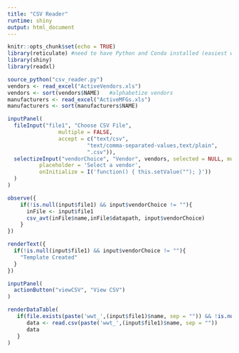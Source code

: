 ```yaml
---
title: "CSV Reader"
runtime: shiny
output: html_document
---
```


```r
knitr::opts_chunk$set(echo = TRUE)
library(reticulate) #need to have Python and Conda installed (easiest way is by installing Anaconda, then adding it to your path)
library(shiny)
library(readxl)
```

```r
source_python("csv_reader.py")
vendors <- read_excel("ActiveVendors.xls")
vendors <- sort(vendors$NAME)   #alphabetize vendors
manufacturers <- read_excel("ActiveMFGs.xls")
manufacturers <- sort(manufacturers$NAME)
```


```r
inputPanel(
  fileInput("file1", "Choose CSV File",
                multiple = FALSE,
                accept = c("text/csv",
                         "text/comma-separated-values,text/plain",
                         ".csv")),
  selectizeInput("vendorChoice", "Vendor", vendors, selected = NULL, multiple = FALSE, options = list(
          placeholder = 'Select a vendor',
          onInitialize = I('function() { this.setValue(""); }'))
  )
)

observe({
    if(!is.null(input$file1) && input$vendorChoice != ""){
      inFile <- input$file1
      csv_avt(inFile$name,inFile$datapath, input$vendorChoice)
    }
})

renderText({
  if(!is.null(input$file1) && input$vendorChoice != ""){
    "Template Created"
  }
})

inputPanel(
  actionButton("viewCSV", "View CSV")
)

renderDataTable(
   if(file.exists(paste('wwt_',(input$file1)$name, sep = "")) && !is.null(input$file1) && input$vendorChoice != "" && input$viewCSV > 0){
      data <- read.csv(paste('wwt_',(input$file1)$name, sep = ""))
      data
   }
)
```


